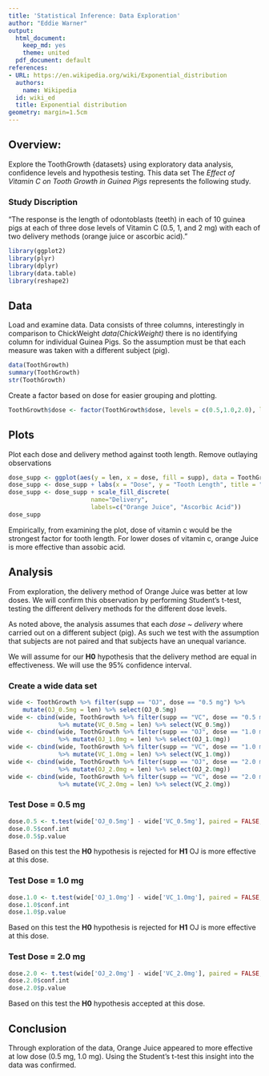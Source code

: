 ```yaml
---
title: 'Statistical Inference: Data Exploration'
author: "Eddie Warner"
output:
  html_document:
    keep_md: yes
    theme: united
  pdf_document: default
references:
- URL: https://en.wikipedia.org/wiki/Exponential_distribution
  authors:
    name: Wikipedia
  id: wiki_ed
  title: Exponential distribution
geometry: margin=1.5cm
---
```


## Overview:

Explore the ToothGrowth {datasets} using exploratory data analysis, confidence levels and hypothesis testing. This data set The *Effect of Vitamin C on Tooth Growth in Guinea Pigs* represents the following study.  

### Study Discription
"The response is the length of odontoblasts (teeth) in each of 10 guinea pigs at each of three dose levels of Vitamin C (0.5, 1, and 2 mg) with each of two delivery methods (orange juice or ascorbic acid)."

```r
library(ggplot2)
library(plyr)
library(dplyr)
library(data.table)
library(reshape2)
```

## Data 
Load and examine data. Data consists of three columns, interestingly in comparison to ChickWeight *data(ChickWeight)* there is no identifying column for individual Guinea Pigs. So the assumption must be that each measure was taken with a different subject (pig). 

```r

data(ToothGrowth)
summary(ToothGrowth)
str(ToothGrowth)

```

Create a factor based on dose for easier grouping and plotting.

```r
ToothGrowth$dose <- factor(ToothGrowth$dose, levels = c(0.5,1.0,2.0), labels=c("0.5 mg", "1.0 mg", "2.0 mg"),)

```

## Plots
Plot each dose and delivery method against tooth length. Remove outlaying observations

```r
dose_supp <- ggplot(aes(y = len, x = dose, fill = supp), data = ToothGrowth) + geom_boxplot(outlier.shape=NA)
dose_supp <- dose_supp + labs(x = "Dose", y = "Tooth Length", title = "Tooth Lenth by Dose and Delivery")
dose_supp <- dose_supp + scale_fill_discrete(
                       name="Delivery",
                       labels=c("Orange Juice", "Ascorbic Acid"))
dose_supp

```
  
Empirically, from examining the plot, dose of vitamin c would be the strongest factor for tooth length. For lower doses of vitamin c, orange Juice is more effective than assobic acid.

## Analysis

From exploration, the delivery method of Orange Juice was better at low doses. We will confirm this observation by performing Student's t-test, testing the different delivery methods for the different dose levels. 

As noted above, the analysis assumes that each *dose ~ delivery* where carried out on a different subject (pig). As such we test with the assumption that subjects are not paired and that subjects have an unequal variance.

We will assume for our **H0** hypothesis that the delivery method are equal in effectiveness. We will use the 95% confidence interval.

### Create a wide data set
```r

wide <- ToothGrowth %>% filter(supp == "OJ", dose == "0.5 mg") %>% 
    mutate(OJ_0.5mg = len) %>% select(OJ_0.5mg)
wide <- cbind(wide, ToothGrowth %>% filter(supp == "VC", dose == "0.5 mg") 
              %>% mutate(VC_0.5mg = len) %>% select(VC_0.5mg))
wide <- cbind(wide, ToothGrowth %>% filter(supp == "OJ", dose == "1.0 mg") 
              %>% mutate(OJ_1.0mg = len) %>% select(OJ_1.0mg))
wide <- cbind(wide, ToothGrowth %>% filter(supp == "VC", dose == "1.0 mg") 
              %>% mutate(VC_1.0mg = len) %>% select(VC_1.0mg))
wide <- cbind(wide, ToothGrowth %>% filter(supp == "OJ", dose == "2.0 mg") 
              %>% mutate(OJ_2.0mg = len) %>% select(OJ_2.0mg))
wide <- cbind(wide, ToothGrowth %>% filter(supp == "VC", dose == "2.0 mg") 
              %>% mutate(VC_2.0mg = len) %>% select(VC_2.0mg))

```
### Test Dose = 0.5 mg

```r
dose.0.5 <- t.test(wide['OJ_0.5mg'] - wide['VC_0.5mg'], paired = FALSE, var.equal = FALSE)
dose.0.5$conf.int
dose.0.5$p.value
```
Based on this test the **H0** hypothesis is rejected for **H1** OJ is more effective at this dose.

### Test Dose = 1.0 mg

```r
dose.1.0 <- t.test(wide['OJ_1.0mg'] - wide['VC_1.0mg'], paired = FALSE, var.equal = FALSE)
dose.1.0$conf.int
dose.1.0$p.value
```
Based on this test the **H0** hypothesis is rejected for **H1** OJ is more effective at this dose.

### Test Dose = 2.0 mg

```r
dose.2.0 <- t.test(wide['OJ_2.0mg'] - wide['VC_2.0mg'], paired = FALSE, var.equal = FALSE)
dose.2.0$conf.int
dose.2.0$p.value
```
Based on this test the **H0** hypothesis accepted at this dose.

## Conclusion

Through exploration of the data, Orange Juice appeared to more effective at low dose (0.5 mg, 1.0 mg). Using the Student's t-test this insight into the data was confirmed. 

